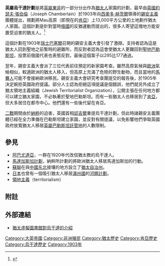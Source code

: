 {{NoteTA
|1 = zh-cn:肯尼亚; zh-hk:肯雅; zh-tw:肯亞
}}'''英屬烏干達計劃'''是將[[英屬東非|英屬東非]]的一部分分出作為[[猶太人|猶太人]]家園的計劃，最早由[[英國|英國]]{{tsl|en|Secretary of State for the Colonies|殖民地事務大臣}}[[約瑟夫·張伯倫|約瑟夫·張伯倫]]（Joseph Chamberlain）於1903年向[[西奧多·赫茨爾|西奧多·赫茨爾]]領導的[[錫安主義|錫安主義]]團體提出，規劃將Mau高原（即現在的[[肯亞|肯亞]]）上13,000平方公里的土地劃作猶太人家園。這個計劃是針對當時[[俄國|俄國]]的反猶運動而提出的，很多人寄望這塊地方能安置受迫害的猶太人。<ref>{{Cite web |url=http://www.jewishvirtuallibrary.org/jsource/biography/Herzl.html |title=西奧多．赫茨爾傳（猶太虛擬圖書館） |accessdate=2008-08-25 |archive-date=2010-01-18 |archive-url=https://www.webcitation.org/5msONWYLJ?url=http://www.jewishvirtuallibrary.org/jsource/biography/Herzl.html |dead-url=no }}</ref>

這個計劃在1903年[[瑞士|瑞士]][[巴塞爾|巴塞爾]]召開的錫安主義大會引發了激辯。支持者認為這是猶太人回到聖地之前暫時的避難所，而反對者認為這會使猶太人更難回到[[聖地|聖地]][[巴勒斯坦|巴勒斯坦]]，投票前俄國代表也表態反對。最後這個案子以295比177通過。

翌年，錫安主義大會派了三位代表前往預定的新家園考查。雖然高原氣候與[[歐洲|歐洲]]氣候相似，較適歐洲的猶太人移入，但高原上充滿了危險的野生動物，而且當地的[[馬賽人|馬賽人]]可能不會接納歐洲移民。錫安主義大會研究考查團提交的報告後，於1905年決定婉拒英國政府提議。部分人士認為拒絕這項提議是個錯誤，他們就另外成立了猶太領地主義組織（Jewish Territorialist Organization），公開主張在任何地方都可以建立猶太家園，不必執著於聖地巴勒斯坦。而有一些猶太人也移居到了[[肯亞|肯亞]]{{Fact|time=2008-08-25}}，但大多居住在都市中心。他們還有一些後代留在肯亞。

[[二戰|二戰]]期間由於[[納粹|納粹]]的迫害，英國首相[[温斯顿·丘吉尔|邱吉爾]]重提烏干達計劃，但此時諸錫安主義團體已經在全力準備在巴勒斯坦建立家園，並反對有關提議，以免影響他們爭取英國政府放寬猶太人移居[[英屬巴勒斯坦託管地|英屬巴勒斯坦託管地]]的人數限制。

== 參見 ==
* [[阿巴尤達亞|阿巴尤達亞]]，一群在1920年代改信猶太教的烏干達人。
* [[馬達加斯加計劃|馬達加斯加計劃]]，納粹所計劃的將歐洲猶太人移居馬達加斯加的行動。
* [[蘇聯|蘇聯]]在與[[中國|中國]][[中国东北地区|东北]]接壤的地方設立了[[猶太自治州|猶太自治州]]。
* [[日本|日本]]也曾有一個吸引猶太人移居[[滿州國|滿州國]]的[[河豚計劃|河豚計劃]]。
* [[領地主義|領地主義]]（territorialism）

== 附註 ==
<references />

== 外部連結 ==
* [http://www.us-israel.org/jsource/Zionism/Uganda.html 猶太虛擬圖書館對烏干達的介紹]

[[Category:大英帝國|Category:大英帝國]]
[[Category:非洲殖民|Category:非洲殖民]]
[[Category:猶太歷史|Category:猶太歷史]]
[[Category:肯亞歷史|Category:肯亞歷史]]
[[Category:烏干達歷史|Category:烏干達歷史]]
[[Category:1903年|Category:1903年]]